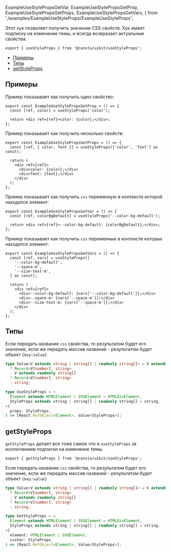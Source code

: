   ExampleUseStylePropsGetVar,
  ExampleUseStylePropsGetProp,
  ExampleUseStylePropsGetProps,
  ExampleUseStylePropsGetVars,
} from './examples/ExampleUseStyleProps/ExampleUseStyleProps';

Этот хук позволяет получить значение CSS свойств. Хук имеет подписку на изменение темы, и всегда возвразает актуальные свойства.

```tsx
export { useStyleProps } from '@consta/uikit/useStyleProps';
```

<MdxMenu>

- [Примеры](#примеры)
- [Типы](#типы)
- [getStyleProps](#getstyleprops)

</MdxMenu>

## Примеры

Пример показывает как получить одно свойство:

```tsx
export const ExampleUseStylePropsGetProp = () => {
  const [ref, color] = useStyleProps('color');

  return <div ref={ref}>color: {color};</div>;
};
```

<ExampleUseStylePropsGetProp />

Пример показывает как получить несколько свойств:

```tsx
export const ExampleUseStylePropsGetProps = () => {
  const [ref, { color, font }] = useStyleProps(['color', 'font'] as const);

  return (
    <div ref={ref}>
      <div>color: {color};</div>
      <div>font: {font};</div>
    </div>
  );
};
```

<ExampleUseStylePropsGetProps />

Пример показывает как получить `css` переменную в контексте которой находится элемент:

```tsx
export const ExampleUseStylePropsGetVar = () => {
  const [ref, colorBgDefault] = useStyleProps('--color-bg-default');

  return <div ref={ref}>--color-bg-default: {colorBgDefault};</div>;
};
```

<ExampleUseStylePropsGetVar />

Пример показывает как получить `css` переменные в контексте которых находится элемент:

```tsx
export const ExampleUseStylePropsGetVars = () => {
  const [ref, vars] = useStyleProps([
    '--color-bg-default',
    '--space-m',
    '--size-text-m',
  ] as const);

  return (
    <div ref={ref}>
      <div>--color-bg-default: {vars['--color-bg-default']};</div>
      <div>--space-m: {vars['--space-m']};</div>
      <div>--size-text-m: {vars['--space-m']};</div>
    </div>
  );
};
```

<ExampleUseStylePropsGetVars />

## Типы

Если передать название `css` свойства, то результатом будет его значение, если же передать массив названий - результатом будет объект `{key:value}`

```ts
type Value<V extends string | string[] | readonly string[]> = V extends string[]
  ? Record<V[number], string>
  : V extends readonly string[]
  ? Record<V[number], string>
  : string;

type UseStyleProps = <
  Element extends HTMLElement | SVGElement = HTMLDivElement,
  StyleProps extends string | string[] | readonly string[] = string,
>(
  props: StyleProps,
) => [React.RefObject<Element>, Value<StyleProps>];
```

## getStyleProps

`getStyleProps` делает все тоже самое что и `useStyleProps` за исключением подписки на изменение темы.

```tsx
export { getStyleProps } from '@consta/uikit/useStyleProps';
```

Если передать название `css` свойства, то результатом будет его значение, если же передать массив названий - результатом будет объект `{key:value}`

```ts
type Value<V extends string | string[] | readonly string[]> = V extends string[]
  ? Record<V[number], string>
  : V extends readonly string[]
  ? Record<V[number], string>
  : string;

type GetStyleProps = <
  Element extends HTMLElement | SVGElement = HTMLDivElement,
  StyleProps extends string | string[] | readonly string[] = string,
>(
  element: HTMLElement | SVGElement,
  cssVar: StyleProps,
) => [React.RefObject<Element>, Value<StyleProps>];
```
